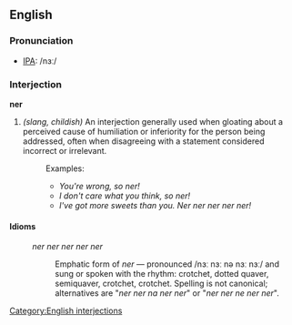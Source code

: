 ==English==
=== Pronunciation ===
*[[w:IPA|IPA]]: /nɜː/

===Interjection===

'''ner'''
# ''(slang, childish)'' An interjection generally used when gloating about a perceived cause of humiliation or inferiority for the person being addressed, often when disagreeing with a statement considered incorrect or irrelevant.
#:Examples:
#:*''You're wrong, so ner!''
#:*''I don't care what you think, so ner!''
#:*''I've got more sweets than you.  Ner ner ner ner ner!''

====Idioms====

:''ner ner ner ner ner''
::Emphatic form of ''ner'' &mdash; pronounced /nɜː nɜː nə nɜː nɜː/ and sung or spoken with the rhythm: crotchet, dotted quaver, semiquaver, crotchet, crotchet.  Spelling is not canonical; alternatives are "''ner ner na ner ner''" or "''ner ner ne ner ner''".


[[Category:English interjections]]
